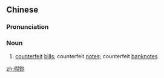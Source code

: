 {{also|假钞}}
==Chinese==
{{zh-forms|s=假钞}}

===Pronunciation===
{{zh-pron
|m=jiǎchāo
|c=gaa2 caau1
|cat=n
}}

===Noun===
{{zh-noun}}

# [[counterfeit]] [[bill]]s; counterfeit [[note]]s; counterfeit [[banknote]]s

[[zh:假鈔]]